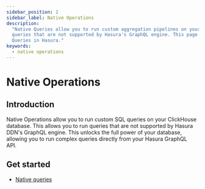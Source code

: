 ```yaml
---
sidebar_position: 2
sidebar_label: Native Operations
description:
  "Native Queries allow you to run custom aggregation pipelines on your ClickHouse instance. This allows you to run
  queries that are not supported by Hasura's GraphQL engine. This page explains how to configure various types of Native
  Queries in Hasura."
keywords:
  - native operations
---
```


# Native Operations

## Introduction

Native Operations allow you to run custom SQL queries on your ClickHouse database. This allows you to run queries that
are not supported by Hasura DDN's GraphQL engine. This unlocks the full power of your database, allowing you to run
complex queries directly from your Hasura GraphQL API.

## Get started

- [Native queries](/reference/connectors/clickhouse/native-operations/native-queries.mdx)
